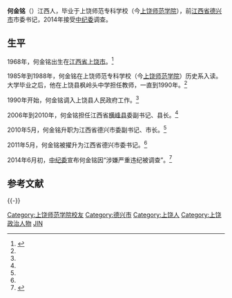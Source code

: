'''何金铭'''（{{bd|1968年|11月|||catIdx=H}}）江西人，毕业于上饶师范专科学校（今[[上饶师范学院|上饶师范学院]]），前[[江西省|江西省]][[德兴市|德兴市]]市委书记，2014年接受[[中纪委|中纪委]]调查。

==生平==
1968年，何金铭出生在[[江西省|江西省]][[上饶市|上饶市]]。<ref name="fish">{{cite web |url=http://news.163.com/14/0604/11/9TT3QF8B00014JB5.html |title=江西省德兴市委书记何金铭接受组织调查 |accessdate=2014 |publisher=163.COM |work= |language=zh-hans |archive-url=https://web.archive.org/web/20140607003531/http://news.163.com/14/0604/11/9TT3QF8B00014JB5.html |archive-date=2014-06-07 |dead-url=yes }}</ref>

1985年到1988年，何金铭在上饶师范专科学校（今[[上饶师范学院|上饶师范学院]]）历史系入读。大学毕业之后，他在上饶县枫岭头中学担任教师，一直到1990年。<ref name="fish"/>

1990年开始，何金铭调入上饶县人民政府工作。<ref name="fish"/>

2006年到2010年，何金铭担任江西省[[横峰县|横峰县]]委副书记、县长。<ref name="fish"/>

2010年5月，何金铭升职为江西省德兴市委副书记、市长。<ref name="fish"/>

2011年5月，何金铭被擢升为江西省德兴市委书记。<ref name="fish"/>

2014年6月初，[[中纪委|中纪委]]宣布何金铭因“涉嫌严重违纪被调查”。<ref>{{cite web |url=http://news.163.com/14/0604/11/9TT3HLE600014JB6.html |title=江西省德兴市委书记何金铭涉嫌严重违纪被调查 ！ |accessdate=2014 |publisher=163.COM |work= |language=zh-hans |archive-url=https://web.archive.org/web/20140606215415/http://news.163.com/14/0604/11/9TT3HLE600014JB6.html |archive-date=2014-06-06 |dead-url=yes }}</ref>

==参考文献==
{{reflist}}

{{Clear}}
{{-}}
{{s-start}}
{{s-ppo}}
{{s-bef|before=陈荣高}}
{{s-ttl|title=中国共产党德兴市委员会书记|years=2011年–2014年}}
{{s-aft|after=谢冠森}}
{{s-end}}

{{DEFAULTSORT:He何}}
[[Category:上饶师范学院校友|Category:上饶师范学院校友]]
[[Category:德兴市|Category:德兴市]]
[[Category:上饶人|Category:上饶人]]
[[Category:上饶政治人物|Category:上饶政治人物]]
[[Category:何姓|JIN]]